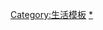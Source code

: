 {{Template category|category=[[Category:文化模板|Category:文化模板]]}}

[[Category:生活模板|Category:生活模板]]
[[Category:体育运动|*]]